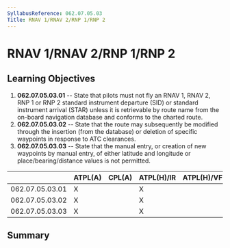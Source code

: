 ```yaml
---
SyllabusReference: 062.07.05.03
Title: RNAV 1/RNAV 2/RNP 1/RNP 2
---
```


# RNAV 1/RNAV 2/RNP 1/RNP 2

## Learning Objectives

1.  **062.07.05.03.01** -- State that pilots must not fly an RNAV 1, RNAV 2, RNP
    1 or RNP 2 standard instrument departure (SID) or standard instrument
    arrival (STAR) unless it is retrievable by route name from the on-board
    navigation database and conforms to the charted route.
2.  **062.07.05.03.02** -- State that the route may subsequently be modified
    through the insertion (from the database) or deletion of specific waypoints
    in response to ATC clearances.
3.  **062.07.05.03.03** -- State that the manual entry, or creation of new
    waypoints by manual entry, of either latitude and longitude or
    place/bearing/distance values is not permitted.

|                 | ATPL(A) | CPL(A) | ATPL(H)/IR | ATPL(H)/VFR | CPL(H) | IR  | CBIR(A) |
| --------------- | ------- | ------ | ---------- | ----------- | ------ | --- | ------- |
| 062.07.05.03.01 | X       |        | X          |             |        | X   | X       |
| 062.07.05.03.02 | X       |        | X          |             |        | X   | X       |
| 062.07.05.03.03 | X       |        | X          |             |        | X   | X       |

## Summary
